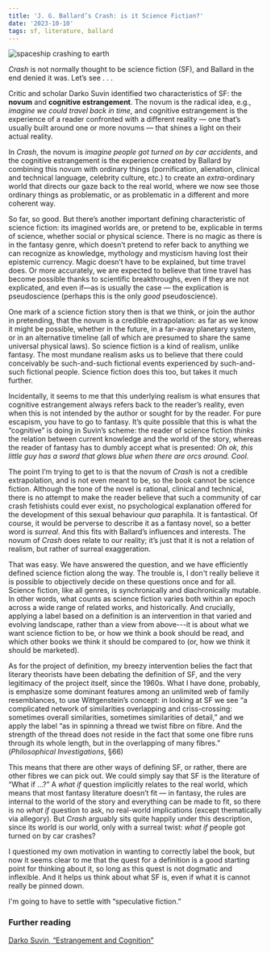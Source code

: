 ```yaml
---
title: 'J. G. Ballard’s Crash: is it Science Fiction?'
date: '2023-10-10'
tags: sf, literature, ballard
---
```


![spaceship crashing to earth](/images/_sfcrash.jpg "mainImageSmaller")

_Crash_ is not normally thought to be science fiction (SF), and Ballard in the end denied it was. Let’s see . . .

Critic and scholar Darko Suvin identified two characteristics of SF: the **novum** and **cognitive estrangement**. The novum is the radical idea, e.g., _imagine we could travel back in time_, and cognitive estrangement is the experience of a reader confronted with a different reality — one that’s usually built around one or more novums — that shines a light on their actual reality.

In _Crash_, the novum is _imagine people got turned on by car accidents_, and the cognitive estrangement is the experience created by Ballard by combining this novum with ordinary things (pornification, alienation, clinical and technical language, celebrity culture, etc.) to create an _extra_-ordinary world that directs our gaze back to the real world, where we now see those ordinary things as problematic, or as problematic in a different and more coherent way.

So far, so good. But there’s another important defining characteristic of science fiction: its imagined worlds are, or pretend to be, explicable in terms of science, whether social or physical science. There is no magic as there is in the fantasy genre, which doesn’t pretend to refer back to anything we can recognize as knowledge, mythology and mysticism having lost their epistemic currency. Magic doesn’t have to be explained, but time travel does. Or more accurately, we are expected to believe that time travel has become possible thanks to scientific breakthroughs, even if they are not explicated, and even if—as is usually the case — the explication is pseudoscience (perhaps this is the only _good_ pseudoscience).

One mark of a science fiction story then is that we think, or join the author in pretending, that the novum is a credible extrapolation: as far as we know it might be possible, whether in the future, in a far-away planetary system, or in an alternative timeline (all of which are presumed to share the same universal physical laws). So science fiction is a kind of realism, unlike fantasy. The most mundane realism asks us to believe that there could conceivably be such-and-such fictional events experienced by such-and-such fictional people. Science fiction does this too, but takes it much further.

Incidentally, it seems to me that this underlying realism is what ensures that cognitive estrangement always refers back to the reader’s reality, even when this is not intended by the author or sought for by the reader. For pure escapism, you have to go to fantasy. It’s quite possible that this is what the “cognitive” is doing in Suvin’s scheme: the reader of science fiction _thinks_ the relation between current knowledge and the world of the story, whereas the reader of fantasy has to dumbly accept what is presented: _Oh ok, this little guy has a sword that glows blue when there are orcs around. Cool._

The point I’m trying to get to is that the novum of _Crash_ is not a credible extrapolation, and is not even meant to be, so the book cannot be science fiction. Although the tone of the novel is rational, clinical and technical, there is no attempt to make the reader believe that such a community of car crash fetishists could ever exist, no psychological explanation offered for the development of this sexual behaviour _qua_ paraphila. It is fantastical. Of course, it would be perverse to describe it as a fantasy novel, so a better word is _surreal_. And this fits with Ballard’s influences and interests. The novum of _Crash_ does relate to our reality; it’s just that it is not a relation of realism, but rather of surreal exaggeration.

That was easy. We have answered the question, and we have efficiently defined science fiction along the way. The trouble is, I don't really believe it is possible to objectively decide on these questions once and for all. Science fiction, like all genres, is synchronically and diachronically mutable. In other words, what counts as science fiction varies both within an epoch across a wide range of related works, and historically. And crucially, applying a label based on a definition is an intervention in that varied and evolving landscape, rather than a view from above---it is about what we want science fiction to be, or how we think a book should be read, and which other books we think it should be compared to (or, how we think it should be marketed).

As for the project of definition, my breezy intervention belies the fact that literary theorists have been debating the definition of SF, and the very legitimacy of the project itself, since the 1960s. What I have done, probably, is emphasize some dominant features among an unlimited web of family resemblances, to use Wittgenstein’s concept: in looking at SF we see “a complicated network of similarities overlapping and criss-crossing: sometimes overall similarities, sometimes similarities of detail,” and we apply the label “as in spinning a thread we twist fibre on fibre. And the strength of the thread does not reside in the fact that some one fibre runs through its whole length, but in the overlapping of many fibres.” (*Philosophical Investigations*, §66)

This means that there are other ways of defining SF, or rather, there are other fibres we can pick out. We could simply say that SF is the literature of “What if …?” A *what if* question implicitly relates to the real world, which means that most fantasy literature doesn’t fit — in fantasy, the rules are internal to the world of the story and everything can be made to fit, so there is no *what if* question to ask, no real-world implications (except thematically via allegory). But *Crash* arguably sits quite happily under this description, since its world is our world, only with a surreal twist: *what if* people got turned on by car crashes?

I questioned my own motivation in wanting to correctly label the book, but now it seems clear to me that the quest for a definition is a good starting point for thinking about it, so long as this quest is not dogmatic and inflexible. And it helps us think about what SF is, even if what it is cannot really be pinned down.

I'm going to have to settle with “speculative fiction.”

### Further reading

[Darko Suvin, “Estrangement and Cognition”](http://strangehorizons.com/non-fiction/articles/estrangement-and-cognition/)